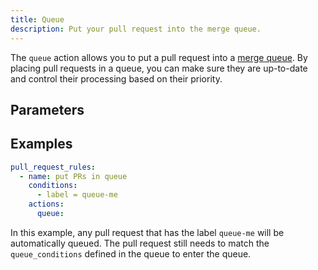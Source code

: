 ```yaml
---
title: Queue
description: Put your pull request into the merge queue.
---
```



The `queue` action allows you to put a pull request into a [merge
queue](/merge-queue). By placing pull requests in a queue, you can make sure
they are up-to-date and control their processing based on their priority.

## Parameters

<ActionOptionsTable def="QueueActionModel" />

## Examples

```yaml
pull_request_rules:
  - name: put PRs in queue
    conditions:
      - label = queue-me
    actions:
      queue:
```

In this example, any pull request that has the label `queue-me` will be
automatically queued. The pull request still needs to match the
`queue_conditions` defined in the queue to enter the queue.
